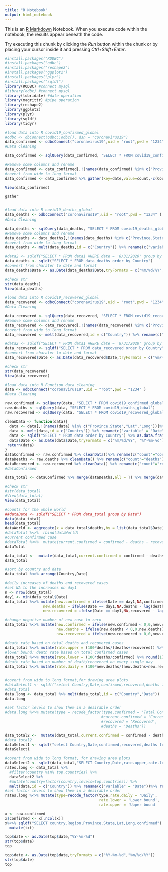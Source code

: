 ```yaml
---
title: "R Notebook"
output: html_notebook
---
```


This is an [R Markdown](http://rmarkdown.rstudio.com) Notebook. When you execute code within the notebook, the results appear beneath the code. 

Try executing this chunk by clicking the *Run* button within the chunk or by placing your cursor inside it and pressing *Ctrl+Shift+Enter*. 

```r
#install.packages("RODBC")
#install.packages("odbc")
#install.packages("reshape2")
#install.packages("ggplot2")
#install.packages("plyr")
#install.packages("sqldf")
library(RODBC) #connect mysql
#library(odbc) #connect mysql
library(lubridate) #date operation
library(magrittr) #pipe operation
library(reshape2)
library(ggplot2)
library(plyr)
library(sqldf)
library(tidyr)


```
```r
#load data into R covid19_confirmed_global
#odbc <- dbConnect(odbc::odbc(), dsn = "coronavirus19")
data_confirmed <- odbcConnect("coronavirus19",uid = "root",pwd = "1234" )
#Data Cleaning

data_confirmed <- sqlQuery(data_confirmed, "SELECT * FROM covid19_confirmed_global ")

#Remove some columns and rename
data_confirmed <- data_confirmed[,!(names(data_confirmed) %in% c("Province.State","Lat","Long"))]%>%rename(c("Country.Region" = "Country"))
#covert from wide to long format
data_confirmed <- data_confirmed %>% gather(key=date,value=count,-c(Country))

View(data_confirmed)

gather



```



```r
#load data into R covid19_deaths_global
data_deaths <- odbcConnect("coronavirus19",uid = "root",pwd = "1234" )
#Data Cleaning

data_deaths <- sqlQuery(data_deaths, "SELECT * FROM covid19_deaths_global ")
#Remove some columns and rename
data_deaths <- data_deaths[,!(names(data_deaths) %in% c("Province.State","Lat","Long"))]%>%rename(c("Country.Region" = "Country"))
#covert from wide to long format
data_deaths <- melt(data_deaths,id = c("Country")) %>% rename(c("variable" = "Date"))%>% rename(c("value"="deaths"))

#data2 <- sqldf("SELECT * FROM data1 WHERE date = '8/31/2020' group by Country order by confirmed desc ")
data_deaths <- sqldf("SELECT * FROM data_deaths order by Country")
#convert from charater to date and format
data_deaths$Date <- as.Date(data_deaths$Date,tryFormats = c("%m/%d/%Y", "%Y-%m-%d")) 

#check str
str(data_deaths)
View(data_deaths)
```



```r
#load data into R covid19_recovered_global
data_recovered <- odbcConnect("coronavirus19",uid = "root",pwd = "1234" )
#Data Cleaning

data_recovered <- sqlQuery(data_recovered, "SELECT * FROM covid19_recovered_global ")
#Remove some columns and rename
data_recovered <- data_recovered[,!(names(data_recovered) %in% c("Province.State","Lat","Long"))]%>%rename(c("Country.Region" = "Country"))
#covert from wide to long format
data_recovered <- melt(data_recovered,id = c("Country")) %>% rename(c("variable" = "Date"))%>% rename(c("value"="recovered"))

#data2 <- sqldf("SELECT * FROM data1 WHERE date = '8/31/2020' group by Country order by confirmed desc ")
data_recovered <- sqldf("SELECT * FROM data_recovered order by Country")
#convert from charater to date and format
data_recovered$Date <- as.Date(data_recovered$Date,tryFormats = c("%m/%d/%Y", "%Y-%m-%d")) 

#check str
str(data_recovered)
View(data_recovered)
```
```r
#load data into R Function data cleaning 
data <- odbcConnect("coronavirus19",uid = "root",pwd = "1234" )
#Data Cleaning

raw.confirmed <- sqlQuery(data, "SELECT * FROM covid19_confirmed_global")
raw.deaths <- sqlQuery(data, "SELECT * FROM covid19_deaths_global")
raw.recovered <- sqlQuery(data, "SELECT * FROM covid19_recovered_global")

cleanData <- function(data){
  data <- data[,!(names(data) %in% c("Province.State","Lat","Long"))]%>%rename(c("Country.Region"="Country"))
  data <- melt(data,id = c("Country")) %>% rename(c("variable" = "Date"))%>% rename(c("value"="count"))
  data <- sqldf("SELECT * FROM data order by Country") %>% as.data.frame()
  data$Date <- as.Date(data$Date,tryFormats = c("%m/%d/%Y", "%Y-%m-%d")) 
 return(data)
}
dataConfirmed <- raw.confirmed %>% cleanData()%>% rename(c("count"="confirmed"))
dataDeaths <- raw.deaths %>% cleanData() %>% rename(c("count"="deaths"))
dataRecovered <- raw.recovered %>% cleanData() %>% rename(c("count"="recovered"))
#dataConfirmed

data_total <- dataConfirmed %>% merge(dataDeaths,all = T) %>% merge(dataRecovered,all = T)

#check str
#str(data_total)
#View(data_total)
View(data_total)
```


```r
#counts for the whole world
##dataDate <- sqldf("SELECT * FROM data_total group by Date")
data(data_total)
head(data_total)
dataWorld <- aggregate(x = data_total$deaths,by = list(data_total$Date),sum,na.rm = T)
#dataTotal %<>%  rbind(dataWorld)
#current confirmed case
#dataTotal %<>%  mutate(current.confirmed = confirmed - deaths - recovered)
dataTotal

```

```r
data_total <-  mutate(data_total,current.confirmed = confirmed - deaths - recovered)
data_total

```

```r
#sort by country and date
data_total %<>% arrange(Country,Date)

#daily increases of deaths and recovered cases
#set NA to the increases on day1
n <- nrow(data_total)
day1 <- min(data_total$Date)
data_total %<>% mutate(new.confirmed = ifelse(Date == day1,NA,confirmed - lag(confirmed,n=1)),
                 new.deaths = ifelse(Date == day1,NA,deaths - lag(deaths,n=1)),
                 new.recovered = ifelse(Date == day1,NA,recovered - lag(recovered,n=1)))

#change negative number of new case to zero
data_total %<>% mutate(new.confirmed = ifelse(new.confirmed < 0,0,new.confirmed),
                       new.deaths = ifelse(new.deaths < 0,0,new.deaths),
                       new.recovered = ifelse(new.recovered < 0,0,new.recovered))

#death rate based on total deaths and recovered cases
data_total %<>% mutate(rate.upper = (100*deaths/(deaths+recovered)) %>% round(1))
#lower bound: death rate based on total confirmed cases
data_total %<>% mutate(rate.lower = (100*deaths/confirmed) %>% round(1))
#death rate based on number of death/recovered on every single day
data_total %<>% mutate(rate.daily = (100*new.deaths/(new.deaths+new.recovered)) %>% round(1))


#covert from wide to long format,for drawing area plots
#dataSelect1 <- sqldf("select Country,Date,confirmed,recovered,deaths from data_total")
#data_total
data.long <- data_total %>% melt(data_total,id = c("Country","Date"))
data.long

#set factor levels to show them in a desirable order
#data.long %<>% mutate(type = recode_factor(type,confirmed = 'Total Confirmed',
                                           #current.confirmed = 'Current Confirmed',
                                           #recovered = 'Recovered',
                                           #deaths = 'Deaths'))
```
```r
data_total2 <-  mutate(data_total,current.confirmed = confirmed - deaths - recovered)
#data_total2
dataSelect1 <- sqldf("select Country,Date,confirmed,recovered,deaths from data_total2")
dataSelect1
```

```r

#covert from wide to long format, for drawing area plots
dataSelect2 <- sqldf(data_total,"SELECT Country,Date,rate.upper,rate.lower,rate.daily FROM data_total")
rates.long <- data_total %>%
  #filter(country %in% top.countries) %>%
  dataSelect2 %>%
  #mutate(country=factor(country,levels=top.countries)) %>%
  melt(data,id = c("Country")) %>% rename(c("variable" = "Date"))%>% rename(c("value"="count"))
#set factor levels to show them in a desirable order
rates.long %<>% mutate(type=recode_factor(type,rate.daily = 'Daily',
                                          rate.lower = 'Lower bound',
                                          rate.upper = 'Upper bound   '))
```

```r
x <- raw.confirmed
x$confirmed <- x[,ncol(x)]
x%<>% sqldf("SELECT country.Region,Province.State,Lat,Long,confirmed") %>%
  mutate(txt)
```
```r

top$date <- as.Date(top$date,"%Y-%m-%d")
str(top$date)
top
```
```r
top$date <- as.Date(top$date,tryFormats = c("%Y-%m-%d","%m/%d/%Y"))
str(top$date)
top

```

